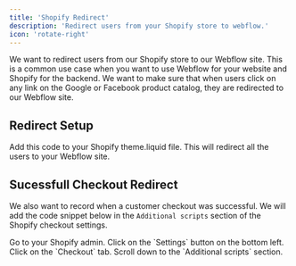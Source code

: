 ```yaml
---
title: 'Shopify Redirect'
description: 'Redirect users from your Shopify store to webflow.'
icon: 'rotate-right'
---
```



We want to redirect users from our Shopify store to our Webflow site. This is a common use case when you want to use Webflow for your website and Shopify for the backend. 
We want to make sure that when users click on any link on the Google or Facebook product catalog, they are redirected to our Webflow site.

## Redirect Setup

Add this code to your Shopify theme.liquid file. This will redirect all the users to your Webflow site.

<Redirect />

## Sucessfull Checkout Redirect

We also want to record when a customer checkout was successful. We will add the code snippet below in the `Additional scripts` section of the Shopify checkout settings.

<Steps>
<Step>
Go to your Shopify admin.
</Step>
<Step>
Click on the `Settings` button on the bottom left.
</Step>
<Step>
Click on the `Checkout` tab.
</Step>
<Step>
Scroll down to the `Additional scripts` section.
</Step>
<Step>
<RedirectCheckout />
</Step>
</Steps>


